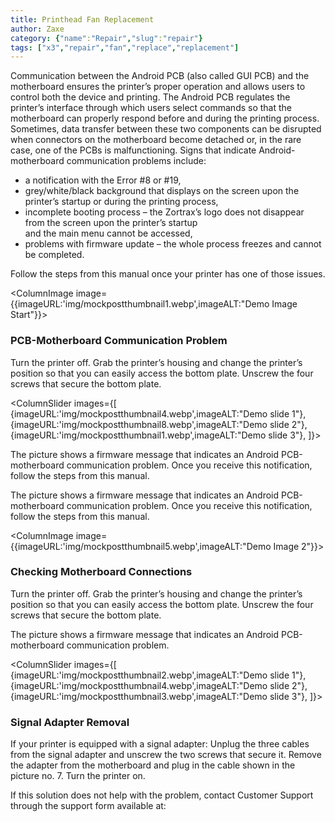 ```yaml
---
title: Printhead Fan Replacement
author: Zaxe
category: {"name":"Repair","slug":"repair"}
tags: ["x3","repair","fan","replace","replacement"]
---
```


Communication between the Android PCB (also called GUI PCB) and the motherboard ensures the printer’s proper operation and allows users to control both the device and printing.
The Android PCB regulates the printer’s interface through which users select commands so that the motherboard can properly respond before and during the printing process.
Sometimes, data transfer between these two components can be disrupted when connectors on the motherboard become detached or, in the rare case, one of the PCBs is malfunctioning.
Signs that indicate Android-motherboard communication problems include:

- a notification with the Error #8 or #19,
- grey/white/black background that displays on the screen upon the printer’s startup or during the printing process,
- incomplete booting process – the Zortrax’s logo does not disappear from the screen upon the printer’s startup <br/>and the main menu cannot be accessed,
- problems with firmware update – the whole process freezes and cannot be completed.

Follow the steps from this manual once your printer has one of those issues.

<ColumnImage image={{imageURL:'img/mockpostthumbnail1.webp',imageALT:"Demo Image Start"}}>

### PCB-Motherboard Communication Problem

Turn the printer off. Grab the printer’s housing and change the printer’s position so that you can easily access the bottom plate. Unscrew the four screws that secure the bottom plate.

</ColumnImage>

<ColumnSlider
  images={[
    {imageURL:'img/mockpostthumbnail4.webp',imageALT:"Demo slide 1"},
    {imageURL:'img/mockpostthumbnail8.webp',imageALT:"Demo slide 2"},
    {imageURL:'img/mockpostthumbnail1.webp',imageALT:"Demo slide 3"},
  ]}>

The picture shows a firmware message that indicates an Android PCB-motherboard communication problem. Once you receive this notification, follow the steps from this manual.

<AlertBox alertType="danger">

The picture shows a firmware message that indicates an Android PCB-motherboard communication problem. Once you receive this notification, follow the steps from this manual.

</AlertBox>
</ColumnSlider>

<ColumnImage image={{imageURL:'img/mockpostthumbnail5.webp',imageALT:"Demo Image 2"}}>

### Checking Motherboard Connections

Turn the printer off. Grab the printer’s housing and change the printer’s position so that you can easily access the bottom plate. Unscrew the four screws that secure the bottom plate.

<AlertBox alertType="info">

The picture shows a firmware message that indicates an Android PCB-motherboard communication problem.

</AlertBox>
</ColumnImage>

<ColumnSlider images={[
    {imageURL:'img/mockpostthumbnail2.webp',imageALT:"Demo slide 1"},
    {imageURL:'img/mockpostthumbnail4.webp',imageALT:"Demo slide 2"},
    {imageURL:'img/mockpostthumbnail3.webp',imageALT:"Demo slide 3"},
  ]}>

### Signal Adapter Removal

If your printer is equipped with a signal adapter:
Unplug the three cables from the signal adapter and unscrew the two screws that secure it. Remove the adapter from the motherboard and plug in the cable shown in the picture no. 7. Turn the printer on.

If this solution does not help with the problem, contact Customer Support through the support form available at:

</ColumnSlider>
